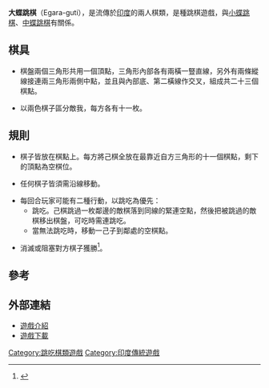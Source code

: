 '''大蝶跳棋'''（Egara-guti），是流傳於[[印度|印度]]的兩人棋類，是種跳棋遊戲，與[[小蝶跳棋|小蝶跳棋]]、[[中蝶跳棋|中蝶跳棋]]有關係。

==棋具==

*棋盤兩個三角形共用一個頂點，三角形內部各有兩橫一豎直線，另外有兩條縱線接連兩三角形兩側中點，並且與內部底、第二橫線作交叉，組成共二十三個棋點。

*以兩色棋子區分敵我，每方各有十一枚。

==規則==

*棋子皆放在棋點上。每方將己棋全放在最靠近自方三角形的十一個棋點，剩下的頂點為空棋位。

*任何棋子皆須需沿線移動。

*每回合玩家可能有二種行動，以跳吃為優先：
**跳吃。己棋跳過一枚鄰邊的敵棋落到同線的緊連空點，然後把被跳過的敵棋移出棋盤，可吃時需連跳吃。
**當無法跳吃時，移動一己子到鄰處的空棋點。

*消滅或阻塞對方棋子獲勝<ref>{{Cite web |url=http://hem.passagen.se/melki9/indian_wg.htm |title=Indian War-games Rules |access-date=2011-04-02 |archive-date=2011-06-05 |archive-url=https://web.archive.org/web/20110605121120/http://hem.passagen.se/melki9/indian_wg.htm |dead-url=yes }}</ref>。

==參考==
<div class="references-small">
<references/>
</div>

==外部連結==

*[https://web.archive.org/web/20110605121120/http://hem.passagen.se/melki9/indian_wg.htm 遊戲介紹]
*[https://web.archive.org/web/20110606070607/http://hem.passagen.se/melki9/indian.zip 遊戲下載]


[[Category:跳吃棋類遊戲|Category:跳吃棋類遊戲]]
[[Category:印度傳統遊戲|Category:印度傳統遊戲]]